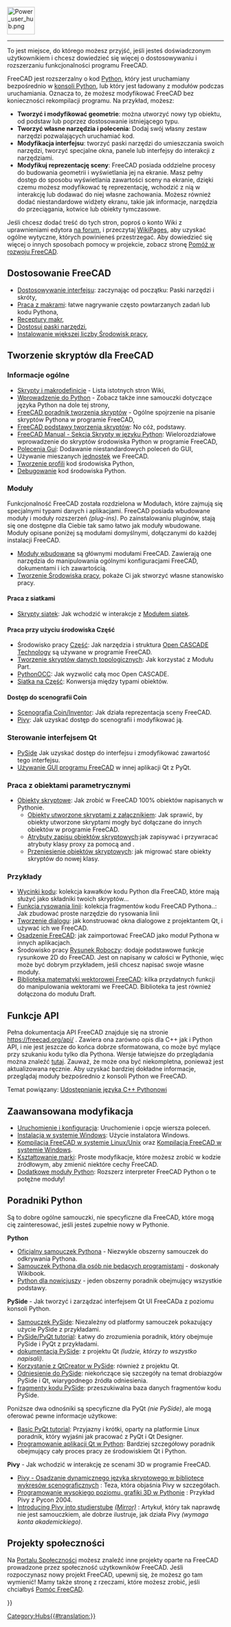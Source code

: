 <languages/>
{{TOCright}}
[[Image:Power_user_hub.png|64px]]
----

To jest miejsce, do którego możesz przyjść, jeśli jesteś doświadczonym użytkownikiem i chcesz dowiedzieć się więcej o dostosowywaniu i rozszerzaniu funkcjonalności programu FreeCAD.

FreeCAD jest rozszerzalny o kod [[Python|Python]], który jest uruchamiany bezpośrednio w [[Python_console|konsoli Python]], lub który jest ładowany z modułów podczas uruchamiania. Oznacza to, że możesz modyfikować FreeCAD bez konieczności rekompilacji programu. Na przykład, możesz:
* '''Tworzyć i modyfikować geometrie''': można utworzyć nowy typ obiektu, od podstaw lub poprzez dostosowanie istniejącego typu.
* '''Tworzyć własne narzędzia i polecenia''': Dodaj swój własny zestaw narzędzi pozwalających uruchamiać kod.
* '''Modyfikacja interfejsu''': tworzyć paski narzędzi do umieszczania swoich narzędzi, tworzyć specjalne okna, panele lub interfejsy do interakcji z narzędziami.
*'''Modyfikuj reprezentację sceny''': FreeCAD posiada oddzielne procesy do budowania geometrii i wyświetlania jej na ekranie. Masz pełny dostęp do sposobu wyświetlania zawartości sceny na ekranie, dzięki czemu możesz modyfikować tę reprezentację, wchodzić z nią w interakcję lub dodawać do niej własne zachowania. Możesz również dodać niestandardowe widżety ekranu, takie jak informacje, narzędzia do przeciągania, kotwice lub obiekty tymczasowe.

Jeśli chcesz dodać treść do tych stron, poproś o konto Wiki z uprawnieniami edytora [https://forum.freecad.org/viewtopic.php?f=21&t=6830 na forum], i przeczytaj [[WikiPages|WikiPages]], aby uzyskać ogólne wytyczne, których powinieneś przestrzegać. Aby dowiedzieć się więcej o innych sposobach pomocy w projekcie, zobacz stronę [[Help_FreeCAD/pl|Pomóż w rozwoju FreeCAD]].

<span id="Customizing_FreeCAD"></span>
==Dostosowanie FreeCAD==

* [[Interface Customization|Dostosowywanie interfejsu]]: zaczynając od początku: Paski narzędzi i skróty,
* [[Macros|Praca z makrami]]: łatwe nagrywanie często powtarzanych zadań lub kodu Pythona,
* [[Macros_recipes|Receptury makr]],
* [[Customize_Toolbars|Dostosuj paski narzędzi]],
* [[Installing_more_workbenches|Instalowanie większej liczby Środowisk pracy]],

<span id="Scripting_in_FreeCAD"></span>
==Tworzenie skryptów dla FreeCAD==

<span id="General"></span>
===Informacje ogólne===

* [[Scripting_and_macros/pl|Skrypty i makrodefinicje]] - Lista istotnych stron Wiki,
* [[Introduction_to_Python/pl|Wprowadzenie do Python]] - Zobacz także inne samouczki dotyczące języka Python na dole tej strony,
* [[Python_scripting_tutorial/pl|FreeCAD poradnik tworzenia skryptów]] - Ogólne spojrzenie na pisanie skryptów Pythona w programie FreeCAD,
* [[FreeCAD_Scripting_Basics/pl|FreeCAD podstawy tworzenia skryptów]]: No cóż, podstawy.
* [[Manual:A_gentle_introduction|FreeCAD Manual - Sekcja Skrypty w języku Python]]: Wielorozdziałowe wprowadzenie do skryptów środowiska Python w programie FreeCAD,
* [[Gui_Command/pl|Polecenia Gui]]: Dodawanie niestandardowych poleceń do GUI,
* Używanie mieszanych [[Units/pl|jednostek]] we FreeCAD.
* [[Profiling/pl|Tworzenie profili]] kod środowiska Python,
* [[Debugging/pl#Debugowanie_w_Python|Debugowanie]] kod środowiska Python.

<span id="Modules"></span>
===Moduły===

Funkcjonalność FreeCAD została rozdzielona w Modułach, które zajmują się specjalnymi typami danych i aplikacjami. FreeCAD posiada wbudowane moduły i moduły rozszerzeń ''(plug-ins)''. Po zainstalowaniu pluginów, stają się one dostępne dla Ciebie tak samo łatwo jak moduły wbudowane. Moduły opisane poniżej są modułami domyślnymi, dołączanymi do każdej instalacji FreeCAD.

* [[Builtin modules|Moduły wbudowane]] są głównymi modułami FreeCAD. Zawierają one narzędzia do manipulowania ogólnymi konfiguracjami FreeCAD, dokumentami i ich zawartością.
* [[Workbench creation|Tworzenie Środowiska pracy]], pokaże Ci jak stworzyć własne stanowisko pracy.

<span id="Working_with_Meshes"></span>
====Praca z siatkami====

* [[Mesh_Scripting/pl|Skrypty siatek]]: Jak wchodzić w interakcje z [[Mesh_Workbench/pl|Modułem siatek]].

<span id="Working_with_Parts"></span>
====Praca przy użyciu środowiska Część====

<div class="mw-translate-fuzzy">
* Środowisko pracy [[Part_Workbench/pl|Część]]: Jak  narzędzia i struktura [http://en.wikipedia.org/wiki/Open_CASCADE Open CASCADE Technology] są używane w programie FreeCAD.
* [[Topological_data_scripting/pl|Tworzenie skryptów danych topologicznych]]: Jak korzystać z Modułu Part.
* [[PythonOCC/pl|PythonOCC]]: Jak wyzwolić całą moc Open CASCADE.
* [[Mesh_to_Part/pl|Siatka na Część]]: Konwersja między typami obiektów.
</div>

<span id="Accessing_the_Coin_scenegraph"></span>
====Dostęp do scenografii Coin====

* [[Scenegraph/pl|Scenografia Coin/Inventor]]: Jak działa reprezentacja sceny FreeCAD.
* [[Pivy/pl|Pivy]]: Jak uzyskać dostęp do scenografii i modyfikować ją.

<span id="Controlling_the_Qt_interface"></span>
===Sterowanie interfejsem Qt===

* [[PySide/pl|PySide]] Jak uzyskać dostęp do interfejsu i zmodyfikować zawartość tego interfejsu.
* [[Embedding_FreeCADGui/pl|Używanie GUI programu FreeCAD]] w innej aplikacji Qt z PyQt.

<span id="Working_with_parametric_objects"></span>
===Praca z obiektami parametrycznymi===

* [[Scripted objects|Obiekty skryptowe]]: Jak zrobić w FreeCAD 100% obiektów napisanych w Pythonie.
** [[Scripted objects with attachment|Obiekty utworzone skryptami z załącznikiem]]: Jak sprawić, by obiekty utworzone skryptami mogły być dołączane do innych obiektów w programie FreeCAD.
** [[Scripted_objects_saving_attributes|Atrybuty zapisu obiektów skryptowych]]:jak zapisywać i przywracać atrybuty klasy proxy za pomocą {{incode|dumps}} and {{incode|loads}}.
** [[Scripted_objects_migration|Przeniesienie obiektów skryptowych]]: jak migrować stare obiekty skryptów do nowej klasy.

<span id="Examples"></span>
===Przykłady===

* [[Code_snippets/pl|Wycinki kodu]]: kolekcja kawałków kodu Python dla FreeCAD, które mają służyć jako składniki twoich skryptów...
* [[Line_drawing_function/pl|Funkcja rysowania linii]]: kolekcja fragmentów kodu FreeCAD Pythona..: Jak zbudować proste narzędzie do rysowania linii
* [[Dialog_creation/pl|Tworzenie dialogu]]: jak konstruować okna dialogowe z projektantem Qt, i używać ich we FreeCAD.
* [[Embedding_FreeCAD/pl|Osadzenie FreeCAD]]: jak zaimportować FreeCAD jako moduł Pythona w innych aplikacjach.
* Środowisko pracy [[Draft_Workbench/pl|Rysunek Roboczy]]: dodaje podstawowe funkcje rysunkowe 2D do FreeCAD. Jest on napisany w całości w Pythonie, więc może być dobrym przykładem, jeśli chcesz napisać swoje własne moduły.
* [[FreeCAD_vector_math_library/pl|Biblioteka matematyki wektorowej FreeCAD]]: kilka przydatnych funkcji do manipulowania wektorami we FreeCAD. Biblioteka ta jest również dołączona do modułu Draft.

<span id="API_Functions"></span>
==Funkcje API==

Pełna dokumentacja API FreeCAD znajduje się na stronie https://freecad.org/api/ . Zawiera ona zarówno opis dla C++ jak i Python API, i nie jest jeszcze do końca dobrze sformatowana, co może być mylące przy szukaniu kodu tylko dla Pythona.  Wersje łatwiejsze do przeglądania można znaleźć [[:Category:API|tutaj]]. Zauważ, że może ona być niekompletna, ponieważ jest aktualizowana ręcznie. Aby uzyskać bardziej dokładne informacje, przeglądaj moduły bezpośrednio z konsoli Python we FreeCAD.

Temat powiązany: [[Exposing_C%2B%2B_to_Python|Udostępnianie języka C++ Pythonowi]]

<span id="Advanced_modification"></span>
==Zaawansowana modyfikacja==

* [[Start_up_and_Configuration|Uruchomienie i konfiguracja]]: Uruchomienie i opcje wiersza poleceń.
* [[Install_on_Windows|Instalacja w systemie Windows]]: Użycie instalatora Windows.
* [[Compile_on_Linux/Unix/pl|Kompilacja FreeCAD w systemie Linux/Unix]] oraz [[Compile_on_Windows|Kompilacja FreeCAD w systemie Windows]].
* [[Branding|Kształtowanie marki]]: Proste modyfikacje, które możesz zrobić w kodzie źródłowym, aby zmienić niektóre cechy FreeCAD.
* [[Extra_python_modules/pl|Dodatkowe moduły Python]]: Rozszerz interpreter FreeCAD Python o te potężne moduły!

<span id="Python_tutorials"></span>
==Poradniki Python==

Są to dobre ogólne samouczki, nie specyficzne dla FreeCAD, które mogą cię zainteresować, jeśli jesteś zupełnie nowy w Pythonie.

'''Python'''
* [https://docs.python.org/2.7/tutorial/index.html Oficjalny samouczek Pythona] - Niezwykle obszerny samouczek do odkrywania Pythona.
* [https://en.wikibooks.org/wiki/Non-Programmer%27s_Tutorial_for_Python_3 Samouczek Pythona dla osób nie będących programistami] - doskonały Wikibook.
* [http://npt.cc.rsu.ru/user/wanderer/ODP/Python_for_Newbies.htm Python dla nowicjuszy] - jeden obszerny poradnik obejmujący wszystkie podstawy.

'''PySide''' - Jak tworzyć i zarządzać interfejsem Qt UI FreeCADa z poziomu konsoli Python.
* [http://zetcode.com/gui/pysidetutorial/ Samouczek PySide]: Niezależny od platformy samouczek pokazujący użycie PySide z przykładami.
* [http://www.pythoncentral.io/series/python-pyside-pyqt-tutorial/ PySide/PyQt tutorial]: Łatwy do zrozumienia poradnik, który obejmuje PySide i PyQt z przykładami.
* [http://qt-project.org/wiki/PySideDocumentation dokumentacja PySide]: z projektu Qt ''(ludzie, którzy to wszystko napisali)''.
* [http://qt-project.org/wiki/QtCreator_and_PySide Korzystanie z QtCreator w PySide]: również z projektu Qt.
* [http://srinikom.github.io/pyside-docs/index.html Odniesienie do PySide]: niekończące się szczegóły na temat drobiazgów PySide i Qt, wiarygodnego źródła odniesienia.
* [http://nullege.com/codes/search?cq=PySide fragmenty kodu PySide]: przeszukiwalna baza danych fragmentów kodu PySide.

Poniższe dwa odnośniki są specyficzne dla PyQt ''(nie PySide)'', ale mogą oferować pewne informacje użytkowe:
* [http://www.cs.usfca.edu/~afedosov/qttut/ Basic PyQt tutorial]: Przyjazny i krótki, oparty na platformie Linux poradnik, który wyjaśni jak pracować z PyQt i Qt Designer.
* [http://vizzzion.org/?id=pyqt Programowanie aplikacji Qt w Python]: Bardziej szczegółowy poradnik obejmujący cały proces pracy ze środowiskiem Qt i Python.

'''Pivy''' - Jak wchodzić w interakcję ze scenami 3D w programie FreeCAD.
* [http://citeseerx.ist.psu.edu/viewdoc/download?doi=10.1.1.108.947&rep=rep1&type=pdf Pivy - Osadzanie dynamicznego języka skryptowego w bibliotece wykresów scenograficznych] : Teza, która objaśnia Pivy w szczegółach.
* [http://ftp.ntua.gr/mirror/python/pycon/dc2004/papers/47/ Programowanie wysokiego poziomu, grafiki 3D w Pythonie] : Przykład Pivy z Pycon 2004.
* [https://www.semanticscholar.org/paper/Integrating-Pivy-into-Studierstube-4.2-Gruber/08c9a89c8326c87f81c2d83428029fbfb6c2ae64 Introducing Pivy into studierstube] [https://www.researchgate.net/publication./228737136_Integrating_Pivy_into_Studierstube_42 ''(Mirror)''] : Artykuł, który tak naprawdę nie jest samouczkiem, ale dobrze ilustruje, jak działa Pivy ''(wymaga konta akademickiego)''.

<span id="Community_projects"></span>
==Projekty społeczności== 

Na [[FreeCAD Community Portal|Portalu Społeczności]] możesz znaleźć inne projekty oparte na FreeCAD prowadzone przez społeczność użytkowników FreeCAD. Jeśli rozpoczynasz nowy projekt FreeCAD, upewnij się, że możesz go tam wymienić! Mamy także stronę z rzeczami, które możesz zrobić, jeśli chciałbyś [[Help FreeCAD|Pomóc FreeCAD]].


{{Powerdocnavi{{#translation:}}}}
[[Category:Hubs{{#translation:}}]]